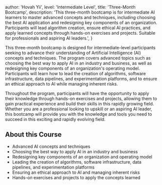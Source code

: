
  author: 'Hovah Yii',
  level: 'Intermediate Level',
  title: 'Three-Month Bootcamp',
  description:
    'This three-month bootcamp is for intermediate AI learners to master advanced concepts and techniques, including choosing the best AI application and redesigning key components of an organization. Participants will lead algorithm creation, ensure ethical AI practices, and apply learned concepts through hands-on exercises and projects. Suitable for professionals and aspiring AI leaders.',
}


This three-month bootcamp is designed for intermediate-level participants seeking to advance their understanding of Artificial Intelligence (AI) concepts and techniques. The program covers advanced topics such as choosing the best way to apply AI in an industry and business, as well as redesigning key components of an organization's operating model. Participants will learn how to lead the creation of algorithms, software infrastructure, data pipelines, and experimentation platforms, and to ensure an ethical approach to AI while managing inherent risks. 

Throughout the program, participants will have the opportunity to apply their knowledge through hands-on exercises and projects, allowing them to gain practical experience and build their skills in this rapidly growing field. Whether you are a professional looking to upskill or an aspiring AI leader, this bootcamp will provide you with the knowledge and tools you need to succeed in this exciting and rapidly evolving field.

## About this Course

- Advanced AI concepts and techniques
- Choosing the best way to apply AI in an industry and business
- Redesigning key components of an organization and operating model
- Leading the creation of algorithms, software infrastructure, data pipelines, and 
experimentation platforms
- Ensuring an ethical approach to AI and managing inherent risks
- Hands-on exercises and projects to apply the concepts learned